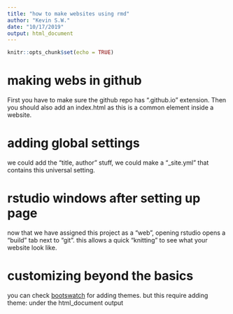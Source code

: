 ```yaml
---
title: "how to make websites using rmd"
author: "Kevin S.W."
date: "10/17/2019"
output: html_document
---
```


```r
knitr::opts_chunk$set(echo = TRUE)
```

# making webs in github

First you have to make sure the github repo has ".github.io" extension. Then you should also add an index.html as this is a common element inside a website.

# adding global settings

we could add the "title, author" stuff, we could make a "_site.yml" that contains this universal setting.

# rstudio windows after setting up page

now that we have assigned this project as a "web", opening rstudio opens a "build" tab next to "git". this allows a quick "knitting" to see what your website look like. 

# customizing beyond the basics

you can check [bootswatch](https://bootswatch.com) for adding themes.
but this require adding theme: under the html_document output